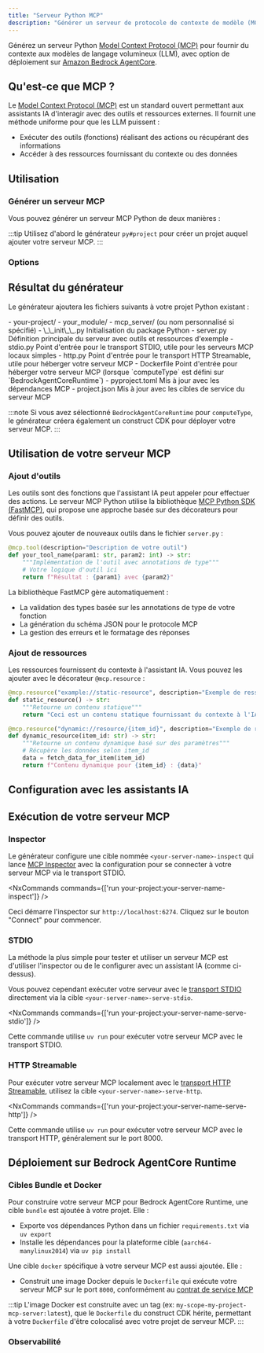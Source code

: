 ```yaml
---
title: "Serveur Python MCP"
description: "Générer un serveur de protocole de contexte de modèle (MCP) Python pour fournir du contexte aux modèles de langage de grande taille"
---
```





Générez un serveur Python [Model Context Protocol (MCP)](https://modelcontextprotocol.io/) pour fournir du contexte aux modèles de langage volumineux (LLM), avec option de déploiement sur [Amazon Bedrock AgentCore](https://docs.aws.amazon.com/bedrock-agentcore/latest/devguide/).

## Qu'est-ce que MCP ?

Le [Model Context Protocol (MCP)](https://modelcontextprotocol.io/) est un standard ouvert permettant aux assistants IA d'interagir avec des outils et ressources externes. Il fournit une méthode uniforme pour que les LLM puissent :

- Exécuter des outils (fonctions) réalisant des actions ou récupérant des informations
- Accéder à des ressources fournissant du contexte ou des données

## Utilisation

### Générer un serveur MCP

Vous pouvez générer un serveur MCP Python de deux manières :

<RunGenerator generator="py#mcp-server" />

:::tip
Utilisez d'abord le générateur <Link path="/guides/python-project">`py#project`</Link> pour créer un projet auquel ajouter votre serveur MCP.
:::

### Options

<GeneratorParameters generator="py#mcp-server" />

## Résultat du générateur

Le générateur ajoutera les fichiers suivants à votre projet Python existant :

<FileTree>
  - your-project/
    - your_module/
      - mcp_server/ (ou nom personnalisé si spécifié)
        - \_\_init\_\_.py Initialisation du package Python
        - server.py Définition principale du serveur avec outils et ressources d'exemple
        - stdio.py Point d'entrée pour le transport STDIO, utile pour les serveurs MCP locaux simples
        - http.py Point d'entrée pour le transport HTTP Streamable, utile pour héberger votre serveur MCP
        - Dockerfile Point d'entrée pour héberger votre serveur MCP (lorsque `computeType` est défini sur `BedrockAgentCoreRuntime`)
    - pyproject.toml Mis à jour avec les dépendances MCP
    - project.json Mis à jour avec les cibles de service du serveur MCP
</FileTree>

:::note
Si vous avez sélectionné `BedrockAgentCoreRuntime` pour `computeType`, le générateur créera également un construct CDK pour déployer votre serveur MCP.
:::

## Utilisation de votre serveur MCP

### Ajout d'outils

Les outils sont des fonctions que l'assistant IA peut appeler pour effectuer des actions. Le serveur MCP Python utilise la bibliothèque [MCP Python SDK (FastMCP)](https://github.com/modelcontextprotocol/python-sdk), qui propose une approche basée sur des décorateurs pour définir des outils.

Vous pouvez ajouter de nouveaux outils dans le fichier `server.py` :

```python
@mcp.tool(description="Description de votre outil")
def your_tool_name(param1: str, param2: int) -> str:
    """Implémentation de l'outil avec annotations de type"""
    # Votre logique d'outil ici
    return f"Résultat : {param1} avec {param2}"
```

La bibliothèque FastMCP gère automatiquement :
- La validation des types basée sur les annotations de type de votre fonction
- La génération du schéma JSON pour le protocole MCP
- La gestion des erreurs et le formatage des réponses

### Ajout de ressources

Les ressources fournissent du contexte à l'assistant IA. Vous pouvez les ajouter avec le décorateur `@mcp.resource` :

```python
@mcp.resource("example://static-resource", description="Exemple de ressource statique")
def static_resource() -> str:
    """Retourne un contenu statique"""
    return "Ceci est un contenu statique fournissant du contexte à l'IA"

@mcp.resource("dynamic://resource/{item_id}", description="Exemple de ressource dynamique")
def dynamic_resource(item_id: str) -> str:
    """Retourne un contenu dynamique basé sur des paramètres"""
    # Récupère les données selon item_id
    data = fetch_data_for_item(item_id)
    return f"Contenu dynamique pour {item_id} : {data}"
```

## Configuration avec les assistants IA

<Snippet name="mcp/configuration-py" parentHeading="Configuring with AI Assistants" />

## Exécution de votre serveur MCP

### Inspector

Le générateur configure une cible nommée `<your-server-name>-inspect` qui lance [MCP Inspector](https://github.com/modelcontextprotocol/inspector) avec la configuration pour se connecter à votre serveur MCP via le transport STDIO.

<NxCommands commands={['run your-project:your-server-name-inspect']} />

Ceci démarre l'inspector sur `http://localhost:6274`. Cliquez sur le bouton "Connect" pour commencer.

### STDIO

La méthode la plus simple pour tester et utiliser un serveur MCP est d'utiliser l'inspector ou de le configurer avec un assistant IA (comme ci-dessus).

Vous pouvez cependant exécuter votre serveur avec le [transport STDIO](https://modelcontextprotocol.io/docs/concepts/transports#standard-input%2Foutput-stdio) directement via la cible `<your-server-name>-serve-stdio`.

<NxCommands commands={['run your-project:your-server-name-serve-stdio']} />

Cette commande utilise `uv run` pour exécuter votre serveur MCP avec le transport STDIO.

### HTTP Streamable

Pour exécuter votre serveur MCP localement avec le [transport HTTP Streamable](https://modelcontextprotocol.io/docs/concepts/transports#streamable-http), utilisez la cible `<your-server-name>-serve-http`.

<NxCommands commands={['run your-project:your-server-name-serve-http']} />

Cette commande utilise `uv run` pour exécuter votre serveur MCP avec le transport HTTP, généralement sur le port 8000.

## Déploiement sur Bedrock AgentCore Runtime

<Snippet name="mcp/bedrock-deployment" parentHeading="Deploying Your MCP Server to Bedrock AgentCore Runtime" />

### Cibles Bundle et Docker

Pour construire votre serveur MCP pour Bedrock AgentCore Runtime, une cible `bundle` est ajoutée à votre projet. Elle :

- Exporte vos dépendances Python dans un fichier `requirements.txt` via `uv export`
- Installe les dépendances pour la plateforme cible (`aarch64-manylinux2014`) via `uv pip install`

Une cible `docker` spécifique à votre serveur MCP est aussi ajoutée. Elle :

- Construit une image Docker depuis le `Dockerfile` qui exécute votre serveur MCP sur le port `8000`, conformément au [contrat de service MCP](https://docs.aws.amazon.com/bedrock-agentcore/latest/devguide/runtime-service-contract.html#mcp-protocol-contract)

:::tip
L'image Docker est construite avec un tag (ex: `my-scope-my-project-mcp-server:latest`), que le `Dockerfile` du construct CDK hérite, permettant à votre `Dockerfile` d'être colocalisé avec votre projet de serveur MCP.
:::

### Observabilité

<Snippet name="mcp/observability" parentHeading="Observability" />